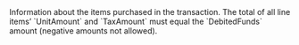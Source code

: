   

  

  

  

  

  
<ParamField body="LineItems" type="array">  
<Object />     
Information about the items purchased in the transaction. The total of all line items’ `UnitAmount` and `TaxAmount` must equal the `DebitedFunds` amount (negative amounts not allowed).

<Expandable title="properties"><Name1 />  
  
<Quantity />  
  
<UnitAmount />  
  
<TaxAmount />  
<Description />  
<Category />  
  

</Expandable> 
</ParamField>